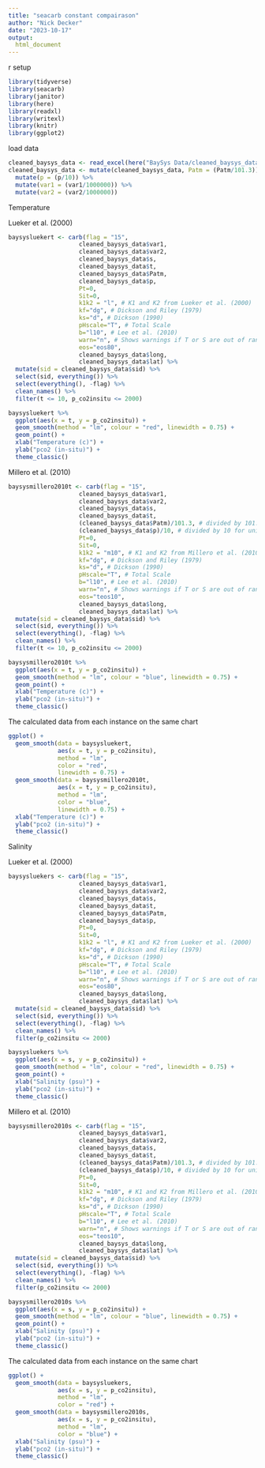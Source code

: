 ```yaml
---
title: "seacarb constant compairason"
author: "Nick Decker"
date: "2023-10-17"
output: 
  html_document
---
```


r setup
```r
library(tidyverse)
library(seacarb)
library(janitor)
library(here)
library(readxl)
library(writexl)
library(knitr)
library(ggplot2)
```

load data
```r
cleaned_baysys_data <- read_excel(here("BaySys Data/cleaned_baysys_data.xlsx"))
cleaned_baysys_data <- mutate(cleaned_baysys_data, Patm = (Patm/101.3)) %>% 
  mutate(p = (p/10)) %>% 
  mutate(var1 = (var1/1000000)) %>% 
  mutate(var2 = (var2/1000000))
```

Temperature

Lueker et al. (2000)
```r
baysysluekert <- carb(flag = "15",
                    cleaned_baysys_data$var1,
                    cleaned_baysys_data$var2,
                    cleaned_baysys_data$s,
                    cleaned_baysys_data$t,
                    cleaned_baysys_data$Patm,
                    cleaned_baysys_data$p, 
                    Pt=0,
                    Sit=0,
                    k1k2 = "l", # K1 and K2 from Lueker et al. (2000)
                    kf="dg", # Dickson and Riley (1979)
                    ks="d", # Dickson (1990)
                    pHscale="T", # Total Scale
                    b="l10", # Lee et al. (2010)
                    warn="n", # Shows warnings if T or S are out of range
                    eos="eos80", 
                    cleaned_baysys_data$long,
                    cleaned_baysys_data$lat) %>% 
  mutate(sid = cleaned_baysys_data$sid) %>% 
  select(sid, everything()) %>% 
  select(everything(), -flag) %>% 
  clean_names() %>% 
  filter(t <= 10, p_co2insitu <= 2000)

baysysluekert %>% 
  ggplot(aes(x = t, y = p_co2insitu)) +
  geom_smooth(method = "lm", colour = "red", linewidth = 0.75) +
  geom_point() +
  xlab("Temperature (c)") +
  ylab("pco2 (in-situ)") +
  theme_classic()
```


Millero et al. (2010)
```r
baysysmillero2010t <- carb(flag = "15",
                    cleaned_baysys_data$var1,
                    cleaned_baysys_data$var2,
                    cleaned_baysys_data$s,
                    cleaned_baysys_data$t,
                    (cleaned_baysys_data$Patm)/101.3, # divided by 101.3 for unit conversion
                    (cleaned_baysys_data$p)/10, # divided by 10 for unit conversion
                    Pt=0,
                    Sit=0,
                    k1k2 = "m10", # K1 and K2 from Millero et al. (2010)
                    kf="dg", # Dickson and Riley (1979)
                    ks="d", # Dickson (1990)
                    pHscale="T", # Total Scale
                    b="l10", # Lee et al. (2010)
                    warn="n", # Shows warnings if T or S are out of range
                    eos="teos10", 
                    cleaned_baysys_data$long,
                    cleaned_baysys_data$lat) %>% 
  mutate(sid = cleaned_baysys_data$sid) %>% 
  select(sid, everything()) %>% 
  select(everything(), -flag) %>% 
  clean_names() %>% 
  filter(t <= 10, p_co2insitu <= 2000)

baysysmillero2010t %>% 
  ggplot(aes(x = t, y = p_co2insitu)) +
  geom_smooth(method = "lm", colour = "blue", linewidth = 0.75) +
  geom_point() +
  xlab("Temperature (c)") +
  ylab("pco2 (in-situ)") +
  theme_classic()
```


The calculated data from each instance on the same chart
```r
ggplot() +
  geom_smooth(data = baysysluekert, 
              aes(x = t, y = p_co2insitu),
              method = "lm", 
              color = "red", 
              linewidth = 0.75) +
  geom_smooth(data = baysysmillero2010t, 
              aes(x = t, y = p_co2insitu),
              method = "lm", 
              color = "blue", 
              linewidth = 0.75) +
  xlab("Temperature (c)") +
  ylab("pco2 (in-situ)") +
  theme_classic()
```


Salinity


Lueker et al. (2000)
```r
baysysluekers <- carb(flag = "15",
                    cleaned_baysys_data$var1,
                    cleaned_baysys_data$var2,
                    cleaned_baysys_data$s,
                    cleaned_baysys_data$t,
                    cleaned_baysys_data$Patm,
                    cleaned_baysys_data$p, 
                    Pt=0,
                    Sit=0,
                    k1k2 = "l", # K1 and K2 from Lueker et al. (2000)
                    kf="dg", # Dickson and Riley (1979)
                    ks="d", # Dickson (1990)
                    pHscale="T", # Total Scale
                    b="l10", # Lee et al. (2010)
                    warn="n", # Shows warnings if T or S are out of range
                    eos="eos80", 
                    cleaned_baysys_data$long,
                    cleaned_baysys_data$lat) %>% 
  mutate(sid = cleaned_baysys_data$sid) %>% 
  select(sid, everything()) %>% 
  select(everything(), -flag) %>% 
  clean_names() %>% 
  filter(p_co2insitu <= 2000)

baysysluekers %>% 
  ggplot(aes(x = s, y = p_co2insitu)) +
  geom_smooth(method = "lm", colour = "red", linewidth = 0.75) +
  geom_point() +
  xlab("Salinity (psu)") +
  ylab("pco2 (in-situ)") +
  theme_classic()
```


Millero et al. (2010)
```r
baysysmillero2010s <- carb(flag = "15",
                    cleaned_baysys_data$var1,
                    cleaned_baysys_data$var2,
                    cleaned_baysys_data$s,
                    cleaned_baysys_data$t,
                    (cleaned_baysys_data$Patm)/101.3, # divided by 101.3 for unit conversion
                    (cleaned_baysys_data$p)/10, # divided by 10 for unit conversion
                    Pt=0,
                    Sit=0,
                    k1k2 = "m10", # K1 and K2 from Millero et al. (2010)
                    kf="dg", # Dickson and Riley (1979)
                    ks="d", # Dickson (1990)
                    pHscale="T", # Total Scale
                    b="l10", # Lee et al. (2010)
                    warn="n", # Shows warnings if T or S are out of range
                    eos="teos10", 
                    cleaned_baysys_data$long,
                    cleaned_baysys_data$lat) %>% 
  mutate(sid = cleaned_baysys_data$sid) %>% 
  select(sid, everything()) %>% 
  select(everything(), -flag) %>% 
  clean_names() %>% 
  filter(p_co2insitu <= 2000)

baysysmillero2010s %>% 
  ggplot(aes(x = s, y = p_co2insitu)) +
  geom_smooth(method = "lm", colour = "blue", linewidth = 0.75) +
  geom_point() +
  xlab("Salinity (psu)") +
  ylab("pco2 (in-situ)") +
  theme_classic()
```


The calculated data from each instance on the same chart
```r
ggplot() +
  geom_smooth(data = baysysluekers, 
              aes(x = s, y = p_co2insitu),
              method = "lm", 
              color = "red") +
  geom_smooth(data = baysysmillero2010s, 
              aes(x = s, y = p_co2insitu),
              method = "lm", 
              color = "blue") +
  xlab("Salinity (psu)") +
  ylab("pco2 (in-situ)") +
  theme_classic() 
```
